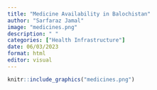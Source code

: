 ```yaml
---
title: "Medicine Availability in Balochistan"
author: "Sarfaraz Jamal"
image: "medicines.png"
description: " "
categories: ["Health Infrastructure"]
date: 06/03/2023
format: html
editor: visual
---
```



```r
knitr::include_graphics("medicines.png")
```